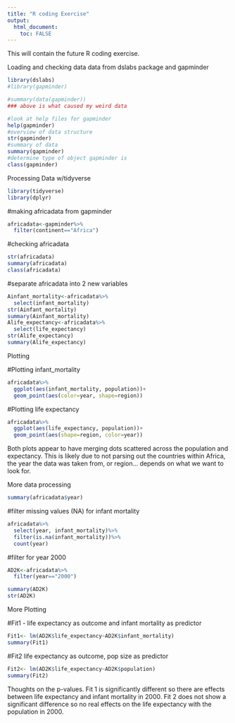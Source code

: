 ---
title: "R coding Exercise"
output: 
  html_document:
    toc: FALSE
---

This will contain the future R coding exercise.

Loading and checking data
data from dslabs package and gapminder
```{r}
library(dslabs)
#library(gapminder)

#summary(data(gapminder))
### above is what caused my weird data

#look at help files for gapminder
help(gapminder)
#overview of data structure
str(gapminder)
#summary of data
summary(gapminder)
#determine type of object gapminder is
class(gapminder)

```
Processing Data w/tidyverse 
```{r}
library(tidyverse)
library(dplyr)
```
#making africadata from gapminder

```{r}
africadata<-gapminder%>%
  filter(continent=="Africa")
```
#checking africadata
```{r}
str(africadata)
summary(africadata)
class(africadata)
```
#separate africadata into 2 new variables
```{r}
Ainfant_mortality<-africadata%>%
  select(infant_mortality)
str(Ainfant_mortality)
summary(Ainfant_mortality)
Alife_expectancy<-africadata%>%
  select(life_expectancy)
str(Alife_expectancy)
summary(Alife_expectancy)
```
Plotting

#Plotting infant_mortality
```{r}
africadata%>%
  ggplot(aes(infant_mortality, population))+
  geom_point(aes(color=year, shape=region))
```
#Plotting life expectancy
```{r}
africadata%>%
  ggplot(aes(life_expectancy, population))+
  geom_point(aes(shape=region, color=year))
```
Both plots appear to have merging dots scattered across the population and expectancy. This is likely due to not parsing out the countries within Africa, the year the data was taken from, or region... depends on what we want to look for.



More data processing
```{r}
summary(africadata$year)
```
#filter missing values (NA) for infant mortality
```{r}
africadata%>%
  select(year, infant_mortality)%>%
  filter(is.na(infant_mortality))%>%
  count(year)
```

#filter for year 2000
```{r}
AD2K<-africadata%>%
  filter(year=="2000")

summary(AD2K)
str(AD2K)

```
More Plotting

#Fit1 - life expectancy as outcome and infant mortality as predictor
```{r}
Fit1<- lm(AD2K$life_expectancy~AD2K$infant_mortality)
summary(Fit1)
```
#Fit2 life expectancy as outcome, pop size as predictor
```{r}
Fit2<- lm(AD2K$life_expectancy~AD2K$population)
summary(Fit2)

```
Thoughts on the p-values. Fit 1 is significantly different so there are effects between life expectancy and infant mortality in 2000.
Fit 2 does not show a significant difference so no real effects on the life expectancy with the population in 2000.

###############################
###############################